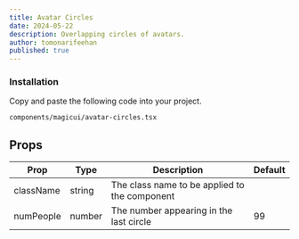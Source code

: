 ```yaml
---
title: Avatar Circles
date: 2024-05-22
description: Overlapping circles of avatars.
author: tomonarifeehan
published: true
---
```


<ComponentPreview name="avatar-circles-demo" />

<Steps>

### Installation

Copy and paste the following code into your project.

```text
components/magicui/avatar-circles.tsx
```

<ComponentSource name="avatar-circles" />

</Steps>

## Props

| Prop        | Type            | Description                                        | Default |
| ----------- | --------------- | -------------------------------------------------- | ------- |
| className   | string          | The class name to be applied to the component      |         |
| numPeople   | number          | The number appearing in the last circle            | 99      |